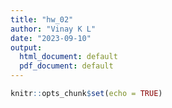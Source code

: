 ```yaml
---
title: "hw_02"
author: "Vinay K L"
date: "2023-09-10"
output:
  html_document: default
  pdf_document: default
---
```


```r
knitr::opts_chunk$set(echo = TRUE)
```


